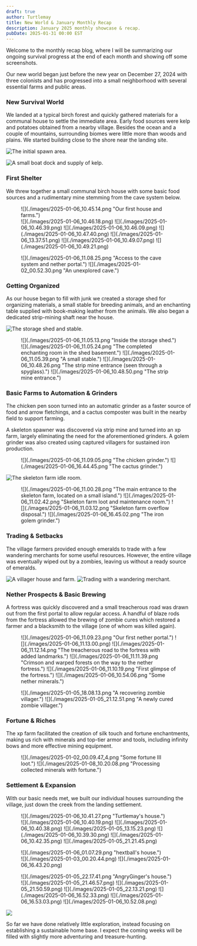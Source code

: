 ```yaml
---
draft: true
author: Turtlemay
title: New World & January Monthly Recap
description: January 2025 monthly showcase & recap.
pubDate: 2025-01-31 00:00 EST
---
```

Welcome to the monthly recap blog, where I will be summarizing our ongoing survival progress at the end of each month and showing off some screenshots.

Our new world began just before the new year on December 27, 2024 with three colonists and has progressed into a small neighborhood with several essential farms and public areas.

### New Survival World
We landed at a typical birch forest and quickly gathered materials for a communal house to settle the immediate area. Early food sources were kelp and potatoes obtained from a nearby village. Besides the ocean and a couple of mountains, surrounding biomes were little more than woods and plains. We started building close to the shore near the landing site.

![](./images/2025-01-06_11.07.24.png "The initial spawn area.")

![](./images/2025-01-06_10.45.26.png "A small boat dock and supply of kelp.")

### First Shelter
We threw together a small communal birch house with some basic food sources and a rudimentary mine stemming from the cave system below.

<figure>
![](./images/2025-01-06_10.45.14.png "Our first house and farms.")
<div class="blog-image-group">
![](./images/2025-01-06_10.46.18.png)
![](./images/2025-01-06_10.46.39.png)
![](./images/2025-01-06_10.46.09.png)
![](./images/2025-01-06_10.47.40.png)
![](./images/2025-01-06_13.37.51.png)
![](./images/2025-01-06_10.49.07.png)
![](./images/2025-01-06_10.49.21.png)
</div>
</figure>

<figure>
<div class="blog-image-group">
![](./images/2025-01-06_11.08.25.png "Access to the cave system and nether portal.")
![](./images/2025-01-02_00.52.30.png "An unexplored cave.")
</div>
</figure>

### Getting Organized
As our house began to fill with junk we created a storage shed for organizing materials, a small stable for breeding animals, and an enchanting table supplied with book-making leather from the animals. We also began a dedicated strip-mining shaft near the house.

![](./images/2025-01-06_10.46.59.png "The storage shed and stable.")

<figure>
<div class="blog-image-group">
![](./images/2025-01-06_11.05.13.png "Inside the storage shed.")
![](./images/2025-01-06_11.05.24.png "The completed enchanting room in the shed basement.")
![](./images/2025-01-06_11.05.39.png "A small stable.")
![](./images/2025-01-06_10.48.26.png "The strip mine entrance (seen through a spyglass).")
![](./images/2025-01-06_10.48.50.png "The strip mine entrance.")
</div>
</figure>

### Basic Farms to Automation & Grinders
The chicken pen soon turned into an automatic grinder as a faster source of food and arrow fletchings, and a cactus composter was built in the nearby field to support farming.

A skeleton spawner was discovered via strip mine and turned into an xp farm, largely eliminating the need for the aforementioned grinders. A golem grinder was also created using captured villagers for sustained iron production.

<figure>
<div class="blog-image-group">
![](./images/2025-01-06_11.09.05.png "The chicken grinder.")
![](./images/2025-01-06_16.44.45.png "The cactus grinder.")
</div>
</figure>

![](./images/2025-01-06_14.00.10.png "The skeleton farm idle room.")
<figure>
<div class="blog-image-group">
![](./images/2025-01-06_11.00.28.png "The main entrance to the skeleton farm, located on a small island.")
![](./images/2025-01-06_11.02.42.png "Skeleton farm loot and maintenance room.")
![](./images/2025-01-06_11.03.12.png "Skeleton farm overflow disposal.")
![](./images/2025-01-06_16.45.02.png "The iron golem grinder.")
</div>
</figure>

### Trading & Setbacks
The village farmers provided enough emeralds to trade with a few wandering merchants for some useful resources. However, the entire village was eventually wiped out by a zombies, leaving us without a ready source of emeralds.

![](./images/2025-01-06_10.53.00.png "A villager house and farm.")
![](./images/2025-01-05_22.26.18.png "Trading with a wandering merchant.")

### Nether Prospects & Basic Brewing
A fortress was quickly discovered and a small treacherous road was drawn out from the first portal to allow regular access. A handful of blaze rods from the fortress allowed the brewing of zombie cures which restored a farmer and a blacksmith to the village (one of whom was killed again).

<figure>
<div class="blog-image-group">
![](./images/2025-01-06_11.09.23.png "Our first nether portal.")
![](./images/2025-01-06_11.13.00.png)
![](./images/2025-01-06_11.12.14.png "The treacherous road to the fortress with added landmarks.")
![](./images/2025-01-06_11.11.39.png "Crimson and warped forests on the way to the nether fortress.")
![](./images/2025-01-06_11.10.19.png "First glimpse of the fortress.")
![](./images/2025-01-06_10.54.06.png "Some nether minerals.")
</div>
</figure>

<figure>
<div class="blog-image-group">
![](./images/2025-01-05_18.08.13.png "A recovering zombie villager.")
![](./images/2025-01-05_21.12.51.png "A newly cured zombie villager.")
</div>
</figure>

### Fortune & Riches
The xp farm facilitated the creation of silk touch and fortune enchantments, making us rich with minerals and top-tier armor and tools, including infinity bows and more effective mining equipment.

<figure>
<div class="blog-image-group">
![](./images/2025-01-02_00.09.47_4.png "Some fortune III loot.")
![](./images/2025-01-08_10.20.08.png "Processing collected minerals with fortune.")
</div>
</figure>

### Settlement & Expansion
With our basic needs met, we built our individual houses surrounding the village, just down the creek from the landing settlement.

<figure>
![](./images/2025-01-06_10.41.27.png "Turtlemay's house.")
<div class="blog-image-group">
![](./images/2025-01-06_10.40.19.png)
![](./images/2025-01-06_10.40.38.png)
![](./images/2025-01-05_13.15.23.png)
![](./images/2025-01-06_10.39.30.png)
![](./images/2025-01-06_10.42.35.png)
![](./images/2025-01-05_21.21.45.png)
</div>
</figure>

<figure>
![](./images/2025-01-06_01.07.29.png "hextball's house.")
<div class="blog-image-group">
![](./images/2025-01-03_00.20.44.png)
![](./images/2025-01-06_16.43.20.png)
</div>
</figure>

<figure>
![](./images/2025-01-05_22.17.41.png "AngryGinger's house.")
<div class="blog-image-group">
![](./images/2025-01-05_21.46.57.png)
![](./images/2025-01-05_21.50.59.png)
![](./images/2025-01-05_22.13.21.png)
![](./images/2025-01-06_16.52.33.png)
![](./images/2025-01-06_16.53.03.png)
![](./images/2025-01-06_10.52.08.png)
</div>
</figure>

![](./images/2025-01-06_16.51.45.png)

So far we have done relatively little exploration, instead focusing on establishing a sustainable home base. I expect the coming weeks will be filled with slightly more adventuring and treasure-hunting.